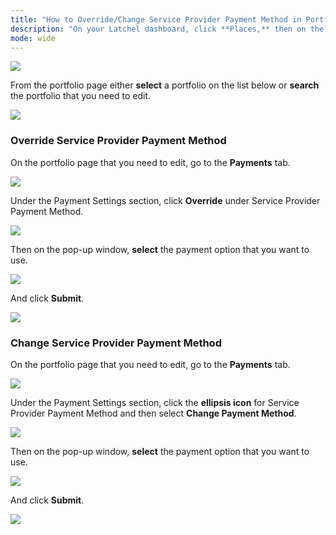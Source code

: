 ---
title: "How to Override/Change Service Provider Payment Method in Portfolio"
description: "On your Latchel dashboard, click **Places,** then on the dropdown select **Portfolios**."
mode: wide
---

<Frame>
  <img src="/images/rtaImage-749.jpg"/>
</Frame>


From the portfolio page either **select** a portfolio on the list below or **search** the portfolio that you need to edit.

<Frame>
  <img src="/images/rtaImage-750.jpg"/>
</Frame>

### **Override Service Provider Payment Method**

On the portfolio page that you need to edit, go to the **Payments** tab.


<Frame>
  <img src="/images/rtaImage-751.jpg"/>
</Frame>


Under the Payment Settings section, click **Override** under Service Provider Payment Method.


<Frame>
  <img src="/images/rtaImage-752.jpg"/>
</Frame>

Then on the pop-up window, **select** the payment option that you want to use.


<Frame>
  <img src="/images/rtaImage-753.jpg"/>
</Frame>


And click **Submit**.


<Frame>
  <img src="/images/rtaImage-754.jpg"/>
</Frame>

### **Change Service Provider Payment Method**

On the portfolio page that you need to edit, go to the **Payments** tab.


<Frame>
  <img src="/images/rtaImage-755.jpg"/>
</Frame>


Under the Payment Settings section, click the **ellipsis icon** for Service Provider Payment Method and then select **Change Payment Method**.


<Frame>
  <img src="/images/rtaImage-756.jpg"/>
</Frame>


Then on the pop-up window, **select** the payment option that you want to use.


<Frame>
  <img src="/images/rtaImage-757.jpg"/>
</Frame>


And click **Submit**.


<Frame>
  <img src="/images/rtaImage-758.jpg"/>
</Frame>
